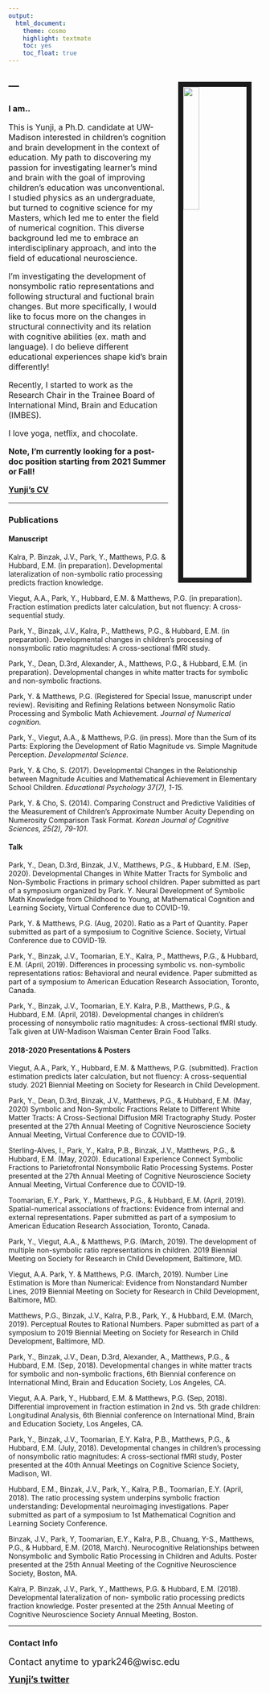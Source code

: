 ```yaml
---
output:
  html_document:
    theme: cosmo
    highlight: textmate
    toc: yes
    toc_float: true
---
```



<img src="images/Yunji_profile.jpeg" style="width:25%; border:10px solid; margin-top: 20px; margin-right: 20px; margin-left: 20px" align="right">

<link rel="stylesheet" href="styles.css" type="text/css">

---
---
### **I am.. ** 

<font size="3"> 

This is Yunji, a Ph.D. candidate at UW-Madison interested in children's cognition and brain development in the context of education. My path to discovering my passion for investigating learner's mind and brain with the goal of improving children’s education was unconventional. I studied physics as an undergraduate, but turned to cognitive science for my Masters, which led me to enter the field of numerical cognition. This diverse background led me to embrace an interdisciplinary approach, and into the field of educational neuroscience.

I'm investigating the development of nonsymbolic ratio representations and following structural and fuctional brain changes. But more specifically, I would like to focus more on the changes in structural connectivity and its relation with cognitive abilities (ex. math and language). I do believe different educational experiences shape kid's brain differently! 

Recently, I started to work as the Research Chair in the Trainee Board of International Mind, Brain and Education (IMBES).  

I love yoga, netflix, and chocolate. 

**Note, I'm currently looking for a post-doc position starting from 2021 Summer or Fall!** 

<font size="3"> [**Yunji's CV**](https://github.com/yjellepark/yunji/raw/master/Yunji%20Park_CV_2020.pdf) </font>

</font>

---


###  **Publications** 

#### **Manuscript**

Kalra, P. Binzak, J.V., Park, Y., Matthews, P.G. & Hubbard, E.M. (in preparation). Developmental lateralization of non-symbolic ratio processing predicts fraction knowledge.

Viegut, A.A., Park, Y., Hubbard, E.M. & Matthews, P.G. (in preparation). Fraction estimation predicts later calculation, but not fluency: A cross-sequential study. 

Park, Y., Binzak, J.V., Kalra, P., Matthews, P.G., & Hubbard, E.M. (in preparation). Developmental changes in children’s processing of nonsymbolic ratio magnitudes: A cross-sectional fMRI study.

Park, Y., Dean, D.3rd, Alexander, A., Matthews, P.G., & Hubbard, E.M. (in preparation). Developmental changes in white matter tracts for symbolic and non-symbolic fractions. 

Park, Y. & Matthews, P.G. (Registered for Special Issue, manuscript under review). Revisiting and Refining Relations between Nonsymolic Ratio Processing and Symbolic Math Achievement. *Journal of Numerical cognition.*

Park, Y., Viegut, A.A., & Matthews, P.G. (in press). More than the Sum of its Parts: Exploring the Development of Ratio Magnitude vs. Simple Magnitude Perception. *Developmental Science.*

Park, Y. & Cho, S. (2017). Developmental Changes in the Relationship between Magnitude Acuities and Mathematical Achievement in Elementary School Children. *Educational Psychology 37(7), 1-15.*

Park, Y. & Cho, S. (2014). Comparing Construct and Predictive Validities of the Measurement of Children’s Approximate Number Acuity Depending on Numerosity Comparison Task Format. *Korean Journal of Cognitive Sciences, 25(2), 79-101.*



#### **Talk**

Park, Y., Dean, D.3rd, Binzak, J.V., Matthews, P.G., & Hubbard, E.M. (Sep, 2020). Developmental Changes in White Matter Tracts for Symbolic and Non-Symbolic Fractions in primary school children. Paper submitted as part of a symposium organized by Park. Y. Neural Development of Symbolic Math Knowledge from Childhood to Young, at Mathematical Cognition and Learning Society, Virtual Conference due to COVID-19.

Park, Y. & Matthews, P.G. (Aug, 2020). Ratio as a Part of Quantity. Paper submitted as part of a symposium to Cognitive Science. Society, Virtual Conference due to COVID-19.

Park, Y., Binzak, J.V., Toomarian, E.Y., Kalra, P., Matthews, P.G., & Hubbard, E.M. (April, 2019). Differences in processing symbolic vs. non-symbolic representations ratios: Behavioral and neural evidence. Paper submitted as part of a symposium to American Education Research Association, Toronto, Canada.

Park, Y., Binzak, J.V., Toomarian, E.Y. Kalra, P.B., Matthews, P.G., & Hubbard, E.M. (April, 2018). Developmental changes in children’s processing of nonsymbolic ratio magnitudes: A cross-sectional fMRI study. Talk given at UW-Madison Waisman Center Brain Food Talks.


#### **2018-2020 Presentations & Posters** 

Viegut, A.A., Park, Y., Hubbard, E.M. & Matthews, P.G. (submitted). Fraction estimation predicts later calculation, but not fluency: A cross-sequential study. 2021 Biennial Meeting on Society for Research in Child Development. 

Park, Y., Dean, D.3rd, Binzak, J.V., Matthews, P.G., & Hubbard, E.M. (May, 2020) Symbolic and Non-Symbolic Fractions Relate to Different White Matter Tracts: A Cross-Sectional Diffusion MRI Tractography Study. Poster presented at the 27th Annual Meeting of Cognitive Neuroscience Society Annual Meeting, Virtual Conference due to COVID-19.

Sterling-Alves, I., Park, Y., Kalra, P.B., Binzak, J.V., Matthews, P.G., & Hubbard, E.M. (May, 2020). Educational Experience Connect Symbolic Fractions to Parietofrontal Nonsymbolic Ratio Processing Systems. Poster presented at the 27th Annual Meeting of Cognitive Neuroscience Society Annual Meeting, Virtual Conference due to COVID-19.

Toomarian, E.Y., Park, Y., Matthews, P.G., & Hubbard, E.M. (April, 2019). Spatial-numerical associations of fractions: Evidence from internal and external representations. Paper submitted as part of a symposium to American Education Research Association, Toronto, Canada.

Park, Y., Viegut, A.A., & Matthews, P.G. (March, 2019). The development of multiple non-symbolic ratio representations in children. 2019 Biennial Meeting on Society for Research in Child Development, Baltimore, MD. 

Viegut, A.A. Park, Y. & Matthews, P.G. (March, 2019). Number Line Estimation is More than Numerical: Evidence from Nonstandard Number Lines, 2019 Biennial Meeting on Society for Research in Child Development, Baltimore, MD.

Matthews, P.G., Binzak, J.V., Kalra, P.B., Park, Y., & Hubbard, E.M. (March, 2019). Perceptual Routes to Rational Numbers. Paper submitted as part of a symposium to 2019 Biennial Meeting on Society for Research in Child Development, Baltimore, MD.

Park, Y., Binzak, J.V., Dean, D.3rd, Alexander, A., Matthews, P.G., & Hubbard, E.M. (Sep, 2018). Developmental changes in white matter tracts for symbolic and non-symbolic fractions, 6th Biennial conference on International Mind, Brain and Education Society, Los Angeles, CA.

Viegut, A.A. Park, Y., Hubbard, E.M. & Matthews, P.G. (Sep, 2018). Differential improvement in fraction estimation in 2nd vs. 5th grade children: Longitudinal Analysis, 6th Biennial conference on International Mind, Brain and Education Society, Los Angeles, CA.

Park, Y., Binzak, J.V., Toomarian, E.Y. Kalra, P.B., Matthews, P.G., & Hubbard, E.M. (July, 2018). Developmental changes in children’s processing of nonsymbolic ratio magnitudes: A cross-sectional fMRI study, Poster presented at the 40th Annual Meetings on Cognitive Science Society, Madison, WI.

Hubbard, E.M., Binzak, J.V., Park, Y., Kalra, P.B., Toomarian, E.Y. (April, 2018). The ratio processing system underpins symbolic fraction understanding: Developmental neuroimaging investigations. Paper submitted as part of a symposium to 1st Mathematical Cognition and Learning Society Conference. 

Binzak, J.V., Park, Y, Toomarian, E.Y., Kalra, P.B., Chuang, Y-S., Matthews, P.G., & Hubbard, E.M. (2018, March). Neurocognitive Relationships between Nonsymbolic and Symbolic Ratio Processing in Children and Adults. Poster presented at the 25th Annual Meeting of the Cognitive Neuroscience Society, Boston, MA.

Kalra, P. Binzak, J.V., Park, Y., Matthews, P.G. & Hubbard, E.M. (2018). Developmental lateralization of non- symbolic ratio processing predicts fraction knowledge. Poster presented at the 25th Annual Meeting of Cognitive Neuroscience Society Annual Meeting, Boston.

---

### **Contact Info**

<link rel="stylesheet" href="styles.css" type="text/css">

<font size="4">Contact anytime to ypark246@wisc.edu </font>


<font size="4"> [**Yunji's twitter**](http://twitter.com/ypark246/) </font>



